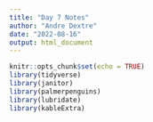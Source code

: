 ```yaml
---
title: "Day 7 Notes"
author: "Andre Dextre"
date: "2022-08-16"
output: html_document
---
```


```r
knitr::opts_chunk$set(echo = TRUE)
library(tidyverse)
library(janitor)
library(palmerpenguins)
library(lubridate)
library(kableExtra)
```

```r

```


